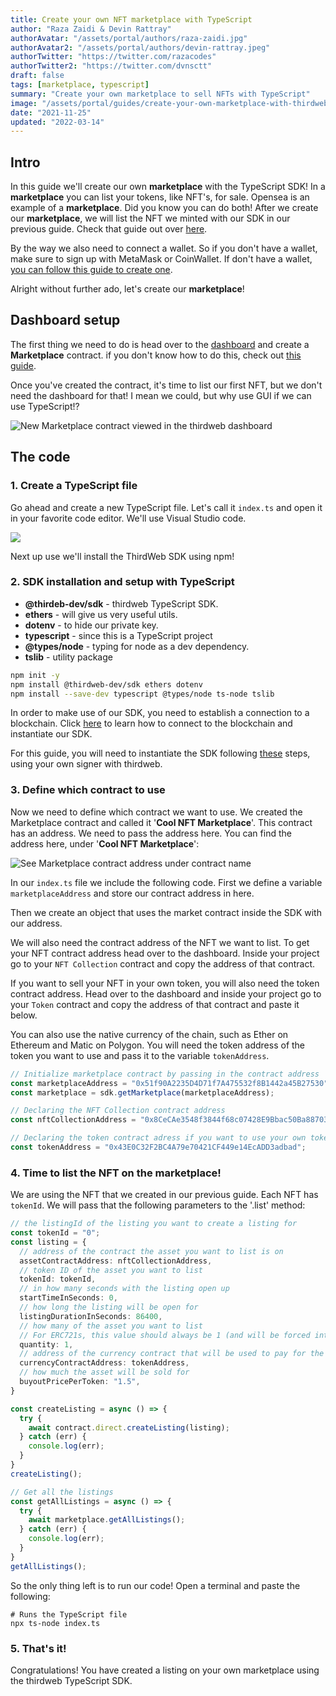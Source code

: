 ```yaml
---
title: Create your own NFT marketplace with TypeScript
author: "Raza Zaidi & Devin Rattray"
authorAvatar: "/assets/portal/authors/raza-zaidi.jpg"
authorAvatar2: "/assets/portal/authors/devin-rattray.jpeg"
authorTwitter: "https://twitter.com/razacodes"
authorTwitter2: "https://twitter.com/dvnsctt"
draft: false
tags: [marketplace, typescript]
summary: "Create your own marketplace to sell NFTs with TypeScript"
image: "/assets/portal/guides/create-your-own-marketplace-with-thirdweb-typescript-sdk/thumbnail.png"
date: "2021-11-25"
updated: "2022-03-14"
---
```


## Intro

In this guide we'll create our own **marketplace** with the TypeScript SDK! In a **marketplace** you can list your tokens, like NFT's, for sale. Opensea is an example of a **marketplace**. Did you know you can do both! After we create our **marketplace**, we will list the NFT we minted with our SDK in our previous guide. Check that guide out over [here](/guides/mint-nft-collection-using-typescript-sdk).

By the way we also need to connect a wallet. So if you don't have a wallet, make sure to sign up with MetaMask or CoinWallet. If don't have a wallet, [you can follow this guide to create one](/guides/create-a-metamask-wallet).

Alright without further ado, let's create our **marketplace**!

## Dashboard setup

The first thing we need to do is head over to the [dashboard](https://thirdweb.com/dashboard) and create a **Marketplace** contract. if you don't know how to do this, check out [this guide](/learn/introduction).

Once you've created the contract, it's time to list our first NFT, but we don't need the dashboard for that! I mean we could, but why use GUI if we can use TypeScript!?

![New Marketplace contract viewed in the thirdweb dashboard](/assets/portal/guides/create-your-own-marketplace-with-thirdweb-typescript-sdk/marketplace-contract-dashboard-view.png)

## The code

### 1. Create a TypeScript file

Go ahead and create a new TypeScript file. Let's call it `index.ts` and open it in your favorite code editor. We'll use Visual Studio code.

![](/assets/portal/guides/create-your-own-marketplace-with-thirdweb-typescript-sdk/19-jsfile.png)

Next up use we'll install the ThirdWeb SDK using npm!

### 2. SDK installation and setup with TypeScript

- **@thirdeb-dev/sdk** - thirdweb TypeScript SDK.
- **ethers** - will give us very useful utils.
- **dotenv** - to hide our private key.
- **typescript** - since this is a TypeScript project
- **@types/node** - typing for node as a dev dependency.
- **tslib** - utility package

```bash
npm init -y
npm install @thirdweb-dev/sdk ethers dotenv
npm install --save-dev typescript @types/node ts-node tslib
```

In order to make use of our SDK, you need to establish a connection to a blockchain.
Click [here](/learn/connect-to-blockchain) to learn how to connect to the blockchain and instantiate our SDK.

For this guide, you will need to instantiate the SDK following [these](/learn/connect-to-blockchain#using-your-own-signer-with-thirdweb) steps, using your own signer with thirdweb.

### 3. Define which contract to use

Now we need to define which contract we want to use. We created the Marketplace contract and called it '**Cool NFT Marketplace**'. This contract has an address. We need to pass the address here. You can find the address here, under '**Cool NFT Marketplace**':

![See Marketplace contract address under contract name](/assets/portal/guides/create-your-own-marketplace-with-thirdweb-typescript-sdk/marketplace-contract-dashboard-view.png)

In our `index.ts` file we include the following code. First we define a variable `marketplaceAddress` and store our contract address in here.

Then we create an object that uses the market contract inside the SDK with our address.

We will also need the contract address of the NFT we want to list. To get your NFT contract address head over to the dashboard. Inside your project go to your `NFT Collection` contract and copy the address of that contract.

If you want to sell your NFT in your own token, you will also need the token contract address. Head over to the dashboard and inside your project go to your `Token` contract and copy the address of that contract and paste it below.

You can also use the native currency of the chain, such as Ether on Ethereum and Matic on Polygon.
You will need the token address of the token you want to use and pass it to the variable `tokenAddress`.

```tsx:index.ts
// Initialize marketplace contract by passing in the contract address
const marketplaceAddress = "0x51f90A2235D4D71f7A475532f8B1442a45B27530"
const marketplace = sdk.getMarketplace(marketplaceAddress);

// Declaring the NFT Collection contract address
const nftCollectionAddress = "0x8CeCAe3548f3844f68c07428E9Bbac50Ba887035"

// Declaring the token contract adress if you want to use your own tokens
const tokenAddress = "0x43E0C32F2BC4A79e70421CF449e14EcADD3adbad";
```

### 4. Time to list the NFT on the marketplace!

We are using the NFT that we created in our previous guide. Each NFT has `tokenId`. We will pass that the following parameters to the '.list' method:

```tsx:index.ts
// the listingId of the listing you want to create a listing for
const tokenId = "0";
const listing = {
  // address of the contract the asset you want to list is on
  assetContractAddress: nftCollectionAddress,
  // token ID of the asset you want to list
  tokenId: tokenId,
  // in how many seconds with the listing open up
  startTimeInSeconds: 0,
  // how long the listing will be open for
  listingDurationInSeconds: 86400,
  // how many of the asset you want to list
  // For ERC721s, this value should always be 1 (and will be forced internally regardless of what is passed here).
  quantity: 1,
  // address of the currency contract that will be used to pay for the listing
  currencyContractAddress: tokenAddress,
  // how much the asset will be sold for
  buyoutPricePerToken: "1.5",
}

const createListing = async () => {
  try {
    await contract.direct.createListing(listing);
  } catch (err) {
    console.log(err);
  }
}
createListing();

// Get all the listings
const getAllListings = async () => {
  try {
    await marketplace.getAllListings();
  } catch (err) {
    console.log(err);
  }
}
getAllListings();

```

So the only thing left is to run our code! Open a terminal and paste the following:

```bash:virtual-env
# Runs the TypeScript file
npx ts-node index.ts
```

### 5. That's it!

Congratulations! You have created a listing on your own marketplace using the thirdweb TypeScript SDK.
